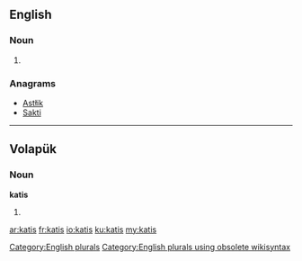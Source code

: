 ==English==

===Noun===
{{head|en}}

# {{plural of|kati}}

===Anagrams===
* [[Astłik#English|Astłik]]
* [[Sakti#English|Sakti]]

[[Category:English plurals]][[Category:English plurals using obsolete wikisyntax]]

----

==Volapük==

===Noun===
'''katis'''

# {{accusative of|p=1|kat|lang=vo}}

[[ar:katis]]
[[fr:katis]]
[[io:katis]]
[[ku:katis]]
[[my:katis]]
